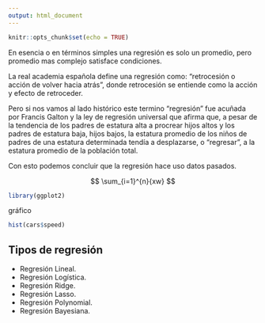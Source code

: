```yaml
---
output: html_document
---
```


```r
knitr::opts_chunk$set(echo = TRUE)
```

En esencia o en términos simples una regresión es solo un promedio, pero promedio mas complejo satisface condiciones.

La real academia española define una regresión como: "retrocesión o acción de volver hacia atrás", donde retrocesión se entiende como la acción y efecto de retroceder.

Pero si nos vamos al lado histórico este termino "regresión" fue acuñada por Francis Galton  y la ley de regresión universal que afirma que, a pesar de la tendencia de los padres de estatura alta a procrear hijos altos y los padres de estatura baja, hijos bajos, la estatura promedio de los niños de padres de una estatura determinada tendía a desplazarse, o “regresar”, a la estatura promedio de la población total.


Con esto podemos concluir que la regresión hace uso datos pasados.

$$ \sum_{i=1}^{n}{xw} $$


```r
library(ggplot2)
```


gráfico

```r
hist(cars$speed)
```








## Tipos de regresión 


- Regresión Lineal.
- Regresión Logística.
- Regresión Ridge.
- Regresión Lasso.
- Regresión Polynomial.
- Regresión Bayesiana.


